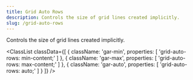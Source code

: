 ```yaml
---
title: Grid Auto Rows
description: Controls the size of grid lines created implicitly.
slug: /grid-auto-rows
---
```



Controls the size of grid lines created implicitly.

<ClassList
  classData={[
    {
        className: 'gar-min',
        properties: [
            'grid-auto-rows: min-content;'
        ]
    },
    {
        className: 'gar-max',
        properties: [
            'grid-auto-rows: max-content;'
        ]
    },
    {
        className: 'gar-auto',
        properties: [
            'grid-auto-rows: auto;'
        ]
    }
  ]}
/>